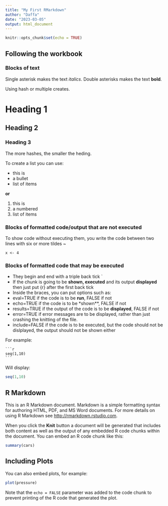```yaml
---
title: "My First RMarkdown"
author: "Daffa"
date: "2023-03-05"
output: html_document
---
```


```r
knitr::opts_chunk$set(echo = TRUE)
```

## Following the workbook

### Blocks of text

Single asterisk makes the text *italics*. Double asterisks makes the text **bold**.

Using hash or multiple creates.

# Heading 1
## Heading 2
### Heading 3

The more hashes, the smaller the heding.

To create a list you can use:

   * this is
   * a bullet
   * list of items

**or**

1. this is
2. a numbered
3. list of items

### Blocks of formatted code/output that are not executed

To show code without executing them, you write the code between two lines with six or more tildes ~

~~~~~
x <- 4
~~~~~

### Blocks of formatted code that may be executed

* They begin and end with a triple back tick `
* If the chunk is going to be **shown, executed** and its output **displayed** then just put {r} after the first back tick
* Inside the braces, you can put options such as:
* eval=TRUE if the code is to be **run**, FALSE if not
* echo=TRUE if the code is to be *shown**, FALSE if not
* results=TRUE if the output of the code is to be **displayed**, FALSE if not
* error=TRUE if error messages are to be displayed, rather than just crashing the knitting of the file.
* include=FALSE if the code is to be executed, but the code should not be dislplayed, the output should not be shown either

For example:

~~~~~~
```r
seq(1,10)
```
~~~~~~

Will display:

```r
seq(1,10)
```

## R Markdown

This is an R Markdown document. Markdown is a simple formatting syntax for authoring HTML, PDF, and MS Word documents. For more details on using R Markdown see <http://rmarkdown.rstudio.com>.

When you click the **Knit** button a document will be generated that includes both content as well as the output of any embedded R code chunks within the document. You can embed an R code chunk like this:

```r
summary(cars)
```

## Including Plots

You can also embed plots, for example:

```r
plot(pressure)
```

Note that the `echo = FALSE` parameter was added to the code chunk to prevent printing of the R code that generated the plot.
